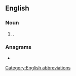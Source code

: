 {{also|abbr.}}
==English==

===Noun===
{{en-noun}}

# {{alternative spelling of|abbr.|dot=|lang=en}}.

===Anagrams===
* {{anagrams|en|BBAR|Barb|Barb.|Rabb|barb}}

[[Category:English abbreviations]]